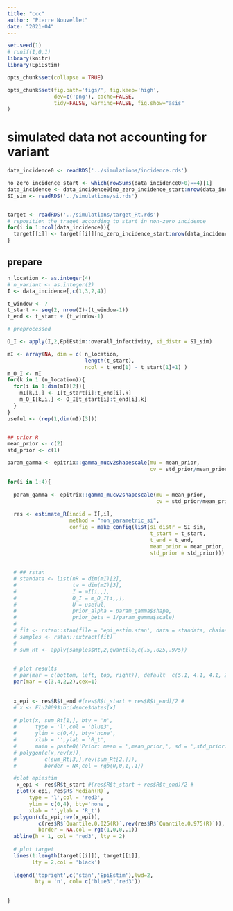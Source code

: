 ```yaml
---
title: "ccc"
author: "Pierre Nouvellet"
date: "2021-04"
---
```


```r
set.seed(1)
# runif(1,0,1)
library(knitr)
library(EpiEstim)

opts_chunk$set(collapse = TRUE)

opts_chunk$set(fig.path='figs/', fig.keep='high', 
               dev=c('png'), cache=FALSE,
               tidy=FALSE, warning=FALSE, fig.show="asis"
)

```



# simulated data not accounting for variant


```r

data_incidence0 <- readRDS('../simulations/incidence.rds')

no_zero_incidence_start <- which(rowSums(data_incidence0>0)==4)[1]
data_incidence <- data_incidence0[no_zero_incidence_start:nrow(data_incidence0),]
SI_sim <- readRDS('../simulations/si.rds') 


target <- readRDS('../simulations/target_Rt.rds')
# reposition the traget according to start in non-zero incidence
for(i in 1:ncol(data_incidence)){
  target[[i]] <- target[[i]][no_zero_incidence_start:nrow(data_incidence0)]
}

```

## prepare

```r
n_location <- as.integer(4)
# n_variant <- as.integer(2)
I <- data_incidence[,c(1,3,2,4)]

t_window <- 7
t_start <- seq(2, nrow(I)-(t_window-1)) 
t_end <- t_start + (t_window-1)

# preprocessed

O_I <- apply(I,2,EpiEstim::overall_infectivity, si_distr = SI_sim)

mI <- array(NA, dim = c( n_location,
                         length(t_start),
                         ncol = t_end[1] - t_start[1]+1) )
m_O_I <- mI
for(k in 1:(n_location)){
  for(i in 1:dim(mI)[2]){
    mI[k,i,] <- I[t_start[i]:t_end[i],k]
    m_O_I[k,i,] <- O_I[t_start[i]:t_end[i],k]
  }
}
useful <- (rep(1,dim(mI)[3]))


## prior R
mean_prior <- c(2)
std_prior <- c(1)

param_gamma <- epitrix::gamma_mucv2shapescale(mu = mean_prior,
                                              cv = std_prior/mean_prior)

```


```r

for(i in 1:4){
  
  param_gamma <- epitrix::gamma_mucv2shapescale(mu = mean_prior,
                                                cv = std_prior/mean_prior)
  
  res <- estimate_R(incid = I[,i], 
                    method = "non_parametric_si", 
                    config = make_config(list(si_distr = SI_sim,
                                              t_start = t_start,
                                              t_end = t_end,
                                              mean_prior = mean_prior,
                                              std_prior = std_prior)))
  
  
  # ## rstan
  # standata <- list(nR = dim(mI)[2],
  #                  tw = dim(mI)[3],
  #                  I = mI[i,,],
  #                  O_I = m_O_I[i,,],
  #                  U = useful,
  #                  prior_alpha = param_gamma$shape,
  #                  prior_beta = 1/param_gamma$scale)
  # 
  # fit <- rstan::stan(file = 'epi_estim.stan', data = standata, chains = 1)
  # samples <- rstan::extract(fit)
  # 
  # sum_Rt <- apply(samples$Rt,2,quantile,c(.5,.025,.975))

  
  # plot results
  # par(mar = c(bottom, left, top, right)), default  c(5.1, 4.1, 4.1, 2.1).
  par(mar = c(3,4,2,2),cex=1)
  
  
  x_epi <- res$R$t_end #(res$R$t_start + res$R$t_end)/2 # 
  # x <- Flu2009$incidence$dates[x]
  
  # plot(x, sum_Rt[1,], bty = 'n',
  #      type = 'l',col = 'blue3',
  #      ylim = c(0,4), bty='none',
  #      xlab = '',ylab = 'R_t',
  #      main = paste0('Prior: mean = ',mean_prior,', sd = ',std_prior))
  # polygon(c(x,rev(x)),
  #         c(sum_Rt[3,],rev(sum_Rt[2,])),
  #         border = NA,col = rgb(0,0,1,.1))

  #plot epiestim
   x_epi <- res$R$t_start #(res$R$t_start + res$R$t_end)/2 # 
   plot(x_epi, res$R$`Median(R)`,
       type = 'l',col = 'red3',
       ylim = c(0,4), bty='none',
       xlab = '',ylab = 'R_t')
  polygon(c(x_epi,rev(x_epi)), 
          c(res$R$`Quantile.0.025(R)`,rev(res$R$`Quantile.0.975(R)`)),
          border = NA,col = rgb(1,0,0,.1))
  abline(h = 1, col = 'red3', lty = 2)
  
  # plot target
  lines(1:length(target[[i]]), target[[i]],
        lty = 2,col = 'black')
  
  legend('topright',c('stan','EpiEstim'),lwd=2,
         bty = 'n', col= c('blue3','red3'))
  
  
}
```

